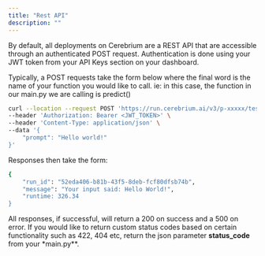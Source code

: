 ```yaml
---
title: "Rest API"
description: ""
---
```


By default, all deployments on Cerebrium are a REST API that are accessible through an authenticated POST request. Authentication is done using your JWT token from
your API Keys section on your dashboard.

Typically, a POST requests take the form below where the final word is the name of your function you would like to call. ie: in this case, the function in our main.py we are calling is predict()

```bash
curl --location --request POST 'https://run.cerebrium.ai/v3/p-xxxxx/test-model/predict' \
--header 'Authorization: Bearer <JWT_TOKEN>' \
--header 'Content-Type: application/json' \
--data '{
    "prompt": "Hello world!"
}'
```

Responses then take the form:

```bash
{
    "run_id": "52eda406-b81b-43f5-8deb-fcf80dfsb74b",
    "message": "Your input said: Hello World!",
    "runtime: 326.34
}
```

All responses, if successful, will return a 200 on success and a 500 on error. If you would like to return custom status codes based on certain functionality
such as 422, 404 etc, return the json parameter **status_code** from your \*main.py\*\*.

